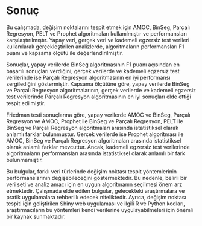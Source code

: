 # Sonuç 

Bu çalışmada, değişim noktalarını tespit etmek için AMOC, BinSeg, Parçalı Regresyon, PELT ve Prophet algoritmaları kullanılmıştır ve performansları karşılaştırılmıştır. Yapay veri, gerçek veri ve kademeli egzersiz test verileri kullanılarak gerçekleştirilen analizlerde, algoritmaların performansları F1 puanı ve kapsama ölçütü ile değerlendirilmiştir.

Sonuçlar, yapay verilerde BinSeg algoritmasının F1 puanı açısından en başarılı sonuçları verdiğini, gerçek verilerde ve kademeli egzersiz test verilerinde ise Parçalı Regresyon algoritmasının en iyi performansı sergilediğini göstermiştir. Kapsama ölçütüne göre, yapay verilerde BinSeg ve Parçalı Regresyon algoritmalarının, gerçek verilerde ve kademeli egzersiz test verilerinde Parçalı Regresyon algoritmasının en iyi sonuçları elde ettiği tespit edilmiştir.

Friedman testi sonuçlarına göre, yapay verilerde AMOC ve BinSeg, Parçalı Regresyon ve AMOC, Prophet ile BinSeg ve Parçalı Regresyon, PELT ile BinSeg ve Parçalı Regresyon algoritmaları arasında istatistiksel olarak anlamlı farklar bulunmuştur. Gerçek verilerde ise Prophet algoritması ile AMOC, BinSeg ve Parçalı Regresyon algoritmaları arasında istatistiksel olarak anlamlı farklar mevcuttur. Ancak, kademeli egzersiz test verilerinde algoritmaların performansları arasında istatistiksel olarak anlamlı bir fark bulunmamıştır.

Bu bulgular, farklı veri türlerinde değişim noktası tespit yöntemlerinin performanslarının değişebileceğini göstermektedir. Bu nedenle, belirli bir veri seti ve analiz amacı için en uygun algoritmanın seçilmesi önem arz etmektedir. Çalışmada elde edilen bulgular, gelecekteki araştırmalara ve pratik uygulamalara rehberlik edecek niteliktedir. Ayrıca, değişim noktası tespiti için geliştirilen Shiny web uygulaması ve ilgili R ve Python kodları, araştırmacıların bu yöntemleri kendi verilerine uygulayabilmeleri için önemli bir kaynak sunmaktadır.

